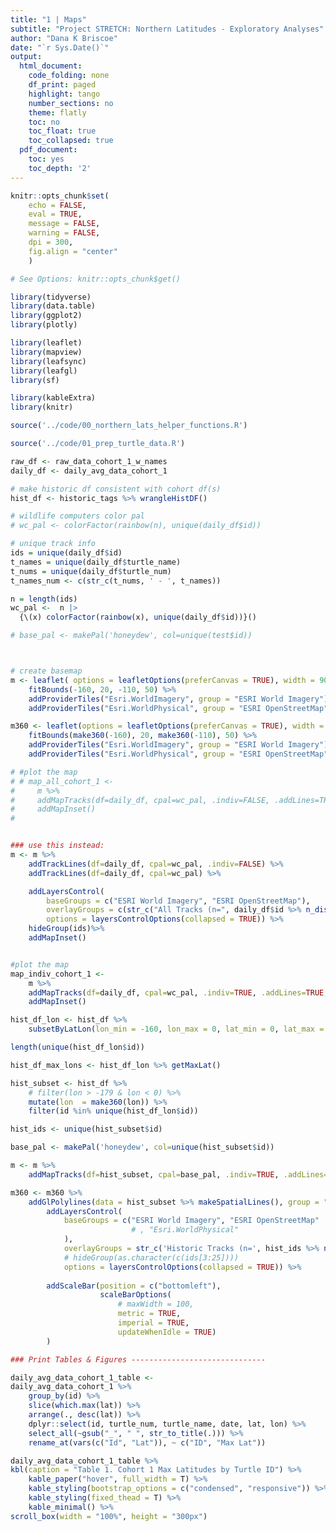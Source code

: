 ```yaml
---
title: "1 | Maps"
subtitle: "Project STRETCH: Northern Latitudes - Exploratory Analyses"
author: "Dana K Briscoe"
date: "`r Sys.Date()`"
output:
  html_document:
    code_folding: none
    df_print: paged
    highlight: tango
    number_sections: no
    theme: flatly
    toc: no
    toc_float: true
    toc_collapsed: true
  pdf_document:
    toc: yes
    toc_depth: '2'
---
```


```r
knitr::opts_chunk$set(
    echo = FALSE,
    eval = TRUE,
    message = FALSE,
    warning = FALSE,
    dpi = 300,
    fig.align = "center"
    )

# See Options: knitr::opts_chunk$get()
```

```r
library(tidyverse)
library(data.table)
library(ggplot2)
library(plotly)

library(leaflet)
library(mapview)
library(leafsync)
library(leafgl)
library(sf)

library(kableExtra)
library(knitr)

```

```r
source('../code/00_northern_lats_helper_functions.R')
```

```r
source('../code/01_prep_turtle_data.R')

```

```r
raw_df <- raw_data_cohort_1_w_names
daily_df <- daily_avg_data_cohort_1

# make historic df consistent with cohort df(s)
hist_df <- historic_tags %>% wrangleHistDF()

```


```r
# wildlife computers color pal
# wc_pal <- colorFactor(rainbow(n), unique(daily_df$id))

# unique track info
ids = unique(daily_df$id)
t_names = unique(daily_df$turtle_name)
t_nums = unique(daily_df$turtle_num)
t_names_num <- c(str_c(t_nums, ' - ', t_names))

n = length(ids)
wc_pal <-  n |>
  {\(x) colorFactor(rainbow(x), unique(daily_df$id))}()

# base_pal <- makePal('honeydew', col=unique(test$id))




```



```r

# create basemap
m <- leaflet( options = leafletOptions(preferCanvas = TRUE), width = 900, height = 600) %>% addTiles() %>% 
    fitBounds(-160, 20, -110, 50) %>%
    addProviderTiles("Esri.WorldImagery", group = "ESRI World Imagery") %>%
    addProviderTiles("Esri.WorldPhysical", group = "ESRI OpenStreetMap")

m360 <- leaflet(options = leafletOptions(preferCanvas = TRUE), width = 900, height = 600) %>% addTiles() %>% 
    fitBounds(make360(-160), 20, make360(-110), 50) %>%
    addProviderTiles("Esri.WorldImagery", group = "ESRI World Imagery") %>%
    addProviderTiles("Esri.WorldPhysical", group = "ESRI OpenStreetMap")

```

```r

# #plot the map
# # map_all_cohort_1 <- 
#     m %>% 
#     addMapTracks(df=daily_df, cpal=wc_pal, .indiv=FALSE, .addLines=TRUE, .addMarkers=TRUE) %>%
#     addMapInset()
# 


### use this instead:
m <- m %>% 
    addTrackLines(df=daily_df, cpal=wc_pal, .indiv=FALSE) %>%
    addTrackLines(df=daily_df, cpal=wc_pal) %>%

    addLayersControl(
        baseGroups = c("ESRI World Imagery", "ESRI OpenStreetMap"),
        overlayGroups = c(str_c("All Tracks (n=", daily_df$id %>% n_distinct(),")"),ids),
        options = layersControlOptions(collapsed = TRUE)) %>%
    hideGroup(ids)%>%
    addMapInset()



```

```r

#plot the map
map_indiv_cohort_1 <-
    m %>%
    addMapTracks(df=daily_df, cpal=wc_pal, .indiv=TRUE, .addLines=TRUE, .addMarkers=TRUE) %>%
    addMapInset()   

```


```r

hist_df_lon <- hist_df %>% 
    subsetByLatLon(lon_min = -160, lon_max = 0, lat_min = 0, lat_max = 43)

length(unique(hist_df_lon$id))

hist_df_max_lons <- hist_df_lon %>% getMaxLat()
```

```r

hist_subset <- hist_df %>% 
    # filter(lon > -179 & lon < 0) %>%
    mutate(lon  = make360(lon)) %>%
    filter(id %in% unique(hist_df_lon$id)) 

hist_ids <- unique(hist_subset$id)

```

```r
base_pal <- makePal('honeydew', col=unique(hist_subset$id))

m <- m %>%
    addMapTracks(df=hist_subset, cpal=base_pal, .indiv=TRUE, .addLines=TRUE, .addMarkers=FALSE)


```


```r
m360 <- m360 %>%
    addGlPolylines(data = hist_subset %>% makeSpatialLines(), group = "id", color='gray')  %>%
        addLayersControl(
            baseGroups = c("ESRI World Imagery", "ESRI OpenStreetMap"
                           # , "Esri.WorldPhysical"
            ),
            overlayGroups = str_c('Historic Tracks (n=', hist_ids %>% n_distinct(), ')'),
            # hideGroup(as.character(c(ids[3:25])))
            options = layersControlOptions(collapsed = TRUE)) %>%
        
        addScaleBar(position = c("bottomleft"),
                    scaleBarOptions(
                        # maxWidth = 100,
                        metric = TRUE,
                        imperial = TRUE,
                        updateWhenIdle = TRUE)
        )
```


```r
### Print Tables & Figures ------------------------------
```

```r

daily_avg_data_cohort_1_table <- 
daily_avg_data_cohort_1 %>%
    group_by(id) %>%
    slice(which.max(lat)) %>%
    arrange(., desc(lat)) %>%
    dplyr::select(id, turtle_num, turtle_name, date, lat, lon) %>%
    select_all(~gsub("_", " ", str_to_title(.))) %>%
    rename_at(vars(c("Id", "Lat")), ~ c("ID", "Max Lat")) 

daily_avg_data_cohort_1_table %>%
kbl(caption = "Table 1. Cohort 1 Max Latitudes by Turtle ID") %>%
    kable_paper("hover", full_width = T) %>%
    kable_styling(bootstrap_options = c("condensed", "responsive")) %>%
    kable_styling(fixed_thead = T) %>%
    kable_minimal() %>%
scroll_box(width = "100%", height = "300px")
```

